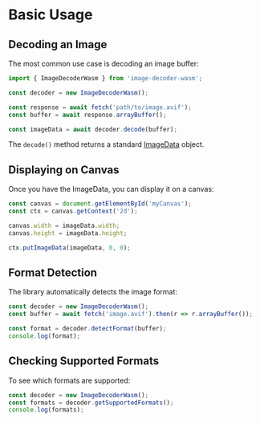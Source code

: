 # Basic Usage

## Decoding an Image

The most common use case is decoding an image buffer:

```javascript
import { ImageDecoderWasm } from 'image-decoder-wasm';

const decoder = new ImageDecoderWasm();

const response = await fetch('path/to/image.avif');
const buffer = await response.arrayBuffer();

const imageData = await decoder.decode(buffer);
```

The `decode()` method returns a standard [ImageData](https://developer.mozilla.org/en-US/docs/Web/API/ImageData) object.

## Displaying on Canvas

Once you have the ImageData, you can display it on a canvas:

```javascript
const canvas = document.getElementById('myCanvas');
const ctx = canvas.getContext('2d');

canvas.width = imageData.width;
canvas.height = imageData.height;

ctx.putImageData(imageData, 0, 0);
```

## Format Detection

The library automatically detects the image format:

```javascript
const decoder = new ImageDecoderWasm();
const buffer = await fetch('image.avif').then(r => r.arrayBuffer());

const format = decoder.detectFormat(buffer);
console.log(format);
```

## Checking Supported Formats

To see which formats are supported:

```javascript
const decoder = new ImageDecoderWasm();
const formats = decoder.getSupportedFormats();
console.log(formats);
```